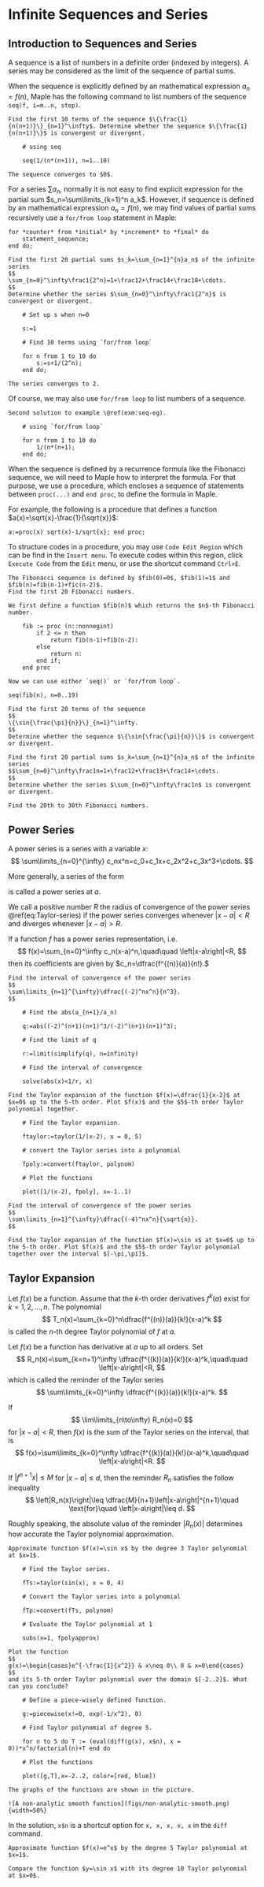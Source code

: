 # Infinite Sequences and Series

## Introduction to Sequences and Series

A sequence is a list of numbers in a definite order (indexed by integers). A series may be considered as the limit of the sequence of partial sums.

When the sequence is explicitly defined by an mathematical expression $a_n=f(n)$, Maple has the following command to list numbers of the sequence `seq(f, i=m..n, step)`.

```example

Find the first 10 terms of the sequence $\{\frac{1}{n(n+1)}\}_{n=1}^\infty$. Determine whether the sequence $\{\frac{1}{n(n+1)}\}$ is convergent or divergent.

```

```solution
  

    # using seq

    seq(1/(n*(n+1)), n=1..10)

The sequence converges to $0$.

```

For a series $\sum a_n$, normally it is not easy to find explicit expression for the partial sum $s_n=\sum\limits_{k=1}^n a_k$. However, if sequence  is defined by an mathematical expression $a_n=f(n)$, we may find values of partial sums recursively use a `for/from loop` statement in Maple:

    for *counter* from *initial* by *increment* to *final* do
        statement_sequence;
    end do;

```example

Find the first 20 partial sums $s_k=\sum_{n=1}^{n}a_n$ of the infinite series
$$
\sum_{n=0}^\infty\frac1{2^n}=1+\frac12+\frac14+\frac18+\cdots.
$$
Determine whether the series $\sum_{n=0}^\infty\frac1{2^n}$ is convergent or divergent.

```

```solution
  

    # Set up s when n=0

    s:=1

    # Find 10 terms using `for/from loop`

    for n from 1 to 10 do
        s:=s+1/(2^n);
    end do;

The series converges to 2.

```

Of course, we may also use `for/from loop` to list numbers of a sequence.

```solution
Second solution to example \@ref(exm:seq-eg).

    # using `for/from loop`

    for n from 1 to 10 do
        1/(n*(n+1);
    end do;

```

When the sequence is defined by a recurrence formula like the Fibonacci sequence, we will need to Maple how to interpret the formula. For that purpose, we use a procedure, which encloses a sequence of statements between `proc(...)` and `end proc`, to define the formula in Maple.

For example, the following is a procedure that defines a function $a(x)=\sqrt{x}-\frac{1}{\sqrt{x}}$:

    a:=proc(x) sqrt(x)-1/sqrt{x}; end proc;

To structure codes in a procedure, you may use `Code Edit Region` which can be find in the `Insert menu`.
To execute codes within this region, click `Execute Code` from the `Edit` menu, or use the shortcut command `Ctrl+E`.

```example

The Fibonacci sequence is defined by $fib(0)=0$, $fib(1)=1$ and $fib(n)=fib(n-1)+fic(n-2)$.
Find the first 20 Fibonacci numbers.

```

```solution

We first define a function $fib(n)$ which returns the $n$-th Fibonacci number.

    fib := proc (n::nonnegint)
        if 2 <= n then
            return fib(n-1)+fib(n-2):
        else
            return n:
        end if;
    end proc

Now we can use either `seq()` or `for/from loop`.

seq(fib(n), n=0..19)

```

```exercise

Find the first 20 terms of the sequence
$$
\{\sin{\frac{\pi}{n}}\}_{n=1}^\infty.
$$
Determine whether the sequence $\{\sin{\frac{\pi}{n}}\}$ is convergent or divergent.

```

```exercise

Find the first 20 partial sums $s_k=\sum_{n=1}^{n}a_n$ of the infinite series
$$\sum_{n=0}^\infty\frac1n=1+\frac12+\frac13+\frac14+\cdots.
$$
Determine whether the series $\sum_{n=0}^\infty\frac1n$ is convergent or divergent.

```

```exercise

Find the 20th to 30th Fibonacci numbers.

```

## Power Series

A power series is a series with a variable $x$:
$$
\sum\limits_{n=0}^{\infty} c_nx^n=c_0+c_1x+c_2x^2+c_3x^3+\cdots.
$$

More generally, a series of the form

\begin{equation}
\sum\limits_{n=0}^{\infty} c_n(x-a)^n=c_0+c_1(x-a)+c_2(x-a)^2+c_3(x-a)^3+\cdots
(\#eq:Taylor-series)
\end{equation}

is called a power series at $a$.

We call a positive number $R$ the radius of convergence of the power series \@ref(eq:Taylor-series) if the power series converges whenever $\left|x-a\right|<R$ and diverges whenever  $\left|x-a\right|>R$.

If a function $f$ has a power series representation, i.e.
$$
f(x)=\sum_{n=0}^\infty c_n(x-a)^n,\quad\quad \left|x-a\right|<R,
$$
then its coefficients are given by $c_n=\dfrac{f^{(n)}(a)}{n!}.$

<!-- This representation is called a Taylor expansion.

Given a differentiable function $f(x)$, we can use Maple command `taylor(f, x=a, n)` to find its Taylor expansion at $x=a$ up to the $n$-th order.

We also have Maple command `TaylorApproximation` supported by the package `Student[Calculus1]` which provides more details about Taylor expansion.

TaylorApproximation(sin(x), x=-1, order=1..10, output=animation, view=[-5..3, DEFAULT]); -->

```example

Find the interval of convergence of the power series
$$
\sum\limits_{n=1}^{\infty}\dfrac{(-2)^nx^n}{n^3}.
$$

```

```solution
  

    # Find the abs(a_{n+1}/a_n)

    q:=abs((-2)^(n+1)(n+1)^3/(-2)^(n+1)(n+1)^3);

    # Find the limit of q

    r:=limit(simplify(q), n=infinity)

    # Find the interval of convergence

    solve(abs(x)<1/r, x)

```

```example

Find the Taylor expansion of the function $f(x)=\dfrac{1}{x-2}$ at $x=0$ up to the 5-th order. Plot $f(x)$ and the $5$-th order Taylor polynomial together.

```

```solution
  

    # Find the Taylor expansion.

    ftaylor:=taylor(1/(x-2), x = 0, 5)

    # convert the Taylor series into a polynomial

    fpoly:=convert(ftaylor, polynom)

    # Plot the functions

    plot([1/(x-2), fpoly], x=-1..1)

```

```exercise

Find the interval of convergence of the power series 
$$
\sum\limits_{n=1}^{\infty}\dfrac{(-4)^nx^n}{\sqrt{n}}.
$$

```

```exercise

Find the Taylor expansion of the function $f(x)=\sin x$ at $x=0$ up to the 5-th order. Plot $f(x)$ and the $5$-th order Taylor polynomial together over the interval $[-\pi,\pi]$.

```

## Taylor Expansion

Let $f(x)$ be a function. Assume that the $k$-th order derivatives $f^k(a)$ exist for $k=1, 2, \dots, n$. The polynomial
$$
T_n(x)=\sum_{k=0}^n\dfrac{f^{(n)}(a)}{k!}(x-a)^k
$$
is called the $n$-th degree Taylor polynomial of $f$ at $a$.

Let $f(x)$ be a function has derivative at $a$ up to all orders. Set
$$
R_n(x)=\sum_{k=n+1}^\infty \dfrac{f^{(k)}(a)}{k!}(x-a)^k,\quad\quad \left|x-a\right|<R,
$$
which is called the reminder of the Taylor series
$$
\sum\limits_{k=0}^\infty \dfrac{f^{(k)}(a)}{k!}(x-a)^k.
$$

If
$$
\lim\limits_{n\to\infty} R_n(x)=0
$$
for $\left|x-a\right|<R$, then $f(x)$ is the sum of the Taylor series on the interval, that is
$$
f(x)=\sum\limits_{k=0}^\infty \dfrac{f^{(k)}(a)}{k!}(x-a)^k,\quad\quad \left|x-a\right|<R.
$$

If $\left|f^{n+1}{x}\right|\leq M$ for $\left|x-a\right|\leq d$, then the reminder $R_n$ satisfies the follow inequality
$$
\left|R_n(x)\right|\leq \dfrac{M}{n+1}\left|x-a\right|^{n+1}\quad \text{for}\quad \left|x-a\right|\leq d.
$$

Roughly speaking, the absolute value of the reminder $\left|R_n(x)\right|$ determines how accurate the Taylor polynomial approximation.

```example

Approximate function $f(x)=\sin x$ by the degree 3 Taylor polynomial at $x=1$.  

```

```solution
  

    # Find the Taylor series.

    fTs:=taylor(sin(x), x = 0, 4)

    # Convert the Taylor series into a polynomial

    fTp:=convert(fTs, polynom)

    # Evaluate the Taylor polynomial at 1

    subs(x=1, fpolyapprox)

```

```example

Plot the function
$$
g(x)=\begin{cases}e^{-\frac{1}{x^2}} & x\neq 0\\ 0 & x=0\end{cases}
$$
and its 5-th order Taylor polynomial over the domain $[-2..2]$. What can you conclude?

```

```solution
  

    # Define a piece-wisely defined function.

    g:=piecewise(x!=0, exp(-1/x^2), 0)

    # Find Taylor polynomial of degree 5.

    for n to 5 do T := (eval(diff(g(x), x$n), x = 0))*x^n/factorial(n)+T end do

    # Plot the functions

    plot([g,T],x=-2..2, color=[red, blue])

The graphs of the functions are shown in the picture.

![A non-analytic smooth function](figs/non-analytic-smooth.png){width=50%}

```

In the solution, `x$n` is a shortcut option for `x, x, x, x, x` in the `diff` command.

```exercise

Approximate function $f(x)=e^x$ by the degree 5 Taylor polynomial at $x=1$.

```

```exercise

Compare the function $y=\sin x$ with its degree 10 Taylor polynomial at $x=0$.

```
